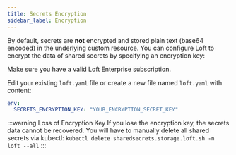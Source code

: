 ```yaml
---
title: Secrets Encryption
sidebar_label: Encryption
---
```



By default, secrets are **not** encrypted and stored plain text (base64 encoded) in the underlying custom resource. You can configure Loft to encrypt the data of shared secrets by specifying an encryption key:

<Flow id="secret-encryption-enable">
  <Step>

Make sure you have a valid Loft Enterprise subscription.

  </Step>
  <Step>

Edit your existing `loft.yaml` file or create a new file named `loft.yaml` with content:
```yaml
env:
  SECRETS_ENCRYPTION_KEY: "YOUR_ENCRYPTION_SECRET_KEY"
```

  </Step>
  <Step>
    <PartialAdminSetVersion/>
  </Step>
  <Step>
    <PartialAdminUpgrade/>
  </Step>
</Flow>

:::warning Loss of Encryption Key
If you lose the encryption key, the secrets data cannot be recovered. You will have to manually delete all shared secrets via kubectl: `kubectl delete sharedsecrets.storage.loft.sh -n loft --all`
:::
